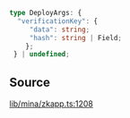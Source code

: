 ```ts
type DeployArgs: {
  "verificationKey": {
     "data": string;
     "hash": string | Field;
    };
 } | undefined;
```

## Source

[lib/mina/zkapp.ts:1208](https://github.com/o1-labs/o1js/blob/72b8e2c2b9aaba4b5c12257bdd63dfe2676a3d99/src/lib/mina/zkapp.ts#L1208)
